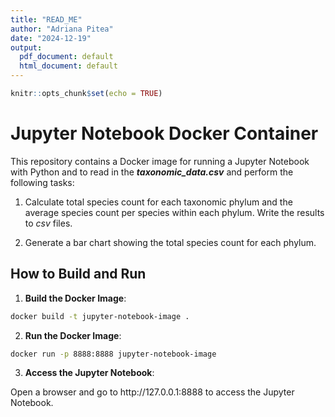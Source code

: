 ```yaml
---
title: "READ_ME"
author: "Adriana Pitea"
date: "2024-12-19"
output:
  pdf_document: default
  html_document: default
---
```


```r
knitr::opts_chunk$set(echo = TRUE)
```

# Jupyter Notebook Docker Container

This repository contains a Docker image for running a Jupyter Notebook with Python 
and to read in the ***taxonomic_data.csv*** and perform the following tasks:   

  1. Calculate total species count for each taxonomic phylum and the average species count per species within each phylum. Write the results to *csv* files.   
  
  2. Generate a bar chart showing the total species count for each phylum.


## How to Build and Run

1. **Build the Docker Image**:
  ```bash
docker build -t jupyter-notebook-image .
```

2. **Run the Docker Image**:
```bash
docker run -p 8888:8888 jupyter-notebook-image
```
3. **Access the Jupyter Notebook**:

Open a browser and go to http://127.0.0.1:8888 to access the Jupyter Notebook.




